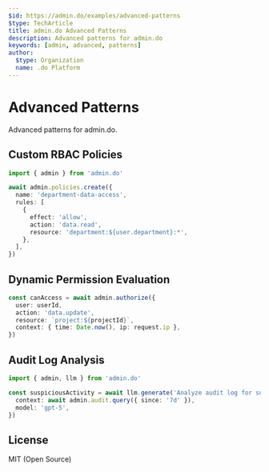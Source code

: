 ```yaml
---
$id: https://admin.do/examples/advanced-patterns
$type: TechArticle
title: admin.do Advanced Patterns
description: Advanced patterns for admin.do
keywords: [admin, advanced, patterns]
author:
  $type: Organization
  name: .do Platform
---
```


# Advanced Patterns

Advanced patterns for admin.do.

## Custom RBAC Policies

```typescript
import { admin } from 'admin.do'

await admin.policies.create({
  name: 'department-data-access',
  rules: [
    {
      effect: 'allow',
      action: 'data.read',
      resource: 'department:${user.department}:*',
    },
  ],
})
```

## Dynamic Permission Evaluation

```typescript
const canAccess = await admin.authorize({
  user: userId,
  action: 'data.update',
  resource: `project:${projectId}`,
  context: { time: Date.now(), ip: request.ip },
})
```

## Audit Log Analysis

```typescript
import { admin, llm } from 'admin.do'

const suspiciousActivity = await llm.generate('Analyze audit log for suspicious patterns', {
  context: await admin.audit.query({ since: '7d' }),
  model: 'gpt-5',
})
```

## License

MIT (Open Source)

